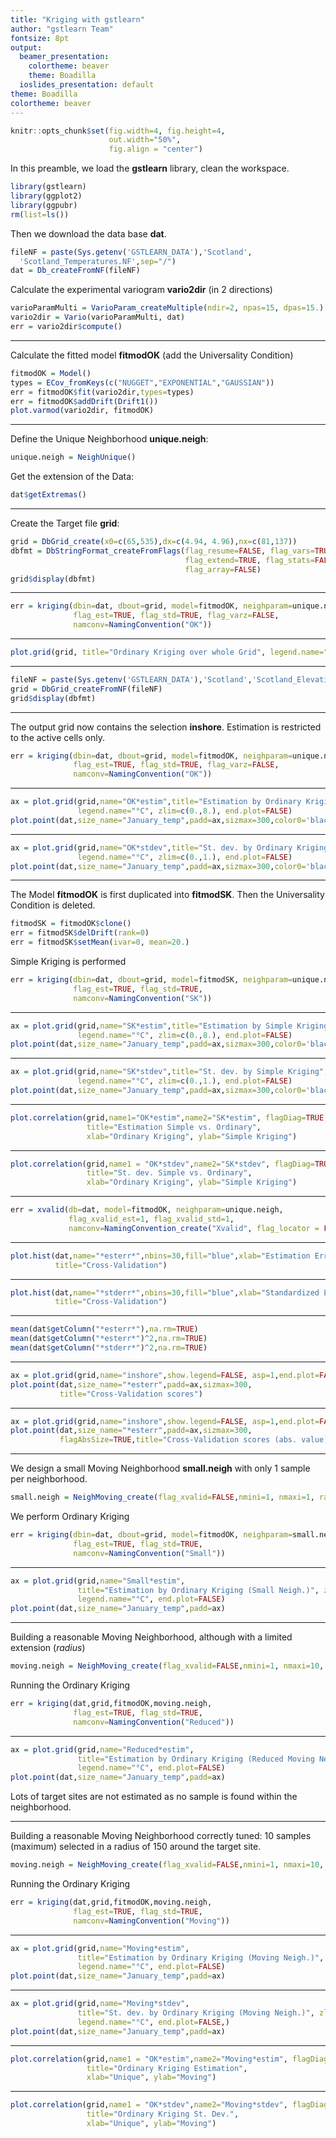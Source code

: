 ```yaml
---
title: "Kriging with gstlearn"
author: "gstlearn Team"
fontsize: 8pt
output:
  beamer_presentation:
    colortheme: beaver
    theme: Boadilla
  ioslides_presentation: default
theme: Boadilla
colortheme: beaver
---
```


```r
knitr::opts_chunk$set(fig.width=4, fig.height=4, 
                      out.width="50%",
                      fig.align = "center") 
```


\frametitle{Preamble}

In this preamble, we load the **gstlearn** library, clean the workspace.

```r
library(gstlearn)
library(ggplot2)
library(ggpubr)
rm(list=ls())
```

Then we download the data base **dat**.

```r
fileNF = paste(Sys.getenv('GSTLEARN_DATA'),'Scotland',
  'Scotland_Temperatures.NF',sep="/")
dat = Db_createFromNF(fileNF)
```

Calculate the experimental variogram **vario2dir** (in 2 directions)

```r
varioParamMulti = VarioParam_createMultiple(ndir=2, npas=15, dpas=15.)
vario2dir = Vario(varioParamMulti, dat)
err = vario2dir$compute()
```

---

\frametitle{Experimental Variogram and fitted Model}

Calculate the fitted model **fitmodOK** (add the Universality Condition)

```r
fitmodOK = Model()
types = ECov_fromKeys(c("NUGGET","EXPONENTIAL","GAUSSIAN"))
err = fitmodOK$fit(vario2dir,types=types)
err = fitmodOK$addDrift(Drift1())
plot.varmod(vario2dir, fitmodOK)
```

---

\frametitle{Preparing the Environment}

Define the Unique Neighborhood **unique.neigh**:

```r
unique.neigh = NeighUnique()
```

Get the extension of the Data:

```r
dat$getExtremas()
```

---

\frametitle{Creating the Grid}

Create the Target file **grid**:

```r
grid = DbGrid_create(x0=c(65,535),dx=c(4.94, 4.96),nx=c(81,137))
dbfmt = DbStringFormat_createFromFlags(flag_resume=FALSE, flag_vars=TRUE,
                                       flag_extend=TRUE, flag_stats=FALSE,
                                       flag_array=FALSE)
grid$display(dbfmt)
```


---

\frametitle{Ordinary Kriging}

```r
err = kriging(dbin=dat, dbout=grid, model=fitmodOK, neighparam=unique.neigh,
              flag_est=TRUE, flag_std=TRUE, flag_varz=FALSE,
              namconv=NamingConvention("OK"))
```

---

\frametitle{Ordinary Kriging Estimation}

```r
plot.grid(grid, title="Ordinary Kriging over whole Grid", legend.name="°C",asp=1,zlim= c(0.,8.))
```

---

\frametitle{Reading the Elevation Grid}
  
```r
fileNF = paste(Sys.getenv('GSTLEARN_DATA'),'Scotland','Scotland_Elevations.NF', sep="/")
grid = DbGrid_createFromNF(fileNF)
grid$display(dbfmt)
```

---

\frametitle{Ordinary Kriging with selection}

The output grid now contains the selection **inshore**. 
Estimation is restricted to the active cells only.

```r
err = kriging(dbin=dat, dbout=grid, model=fitmodOK, neighparam=unique.neigh,
              flag_est=TRUE, flag_std=TRUE, flag_varz=FALSE,
              namconv=NamingConvention("OK"))
```

---

\frametitle{Ordinary Kriging - Estimation}

```r
ax = plot.grid(grid,name="OK*estim",title="Estimation by Ordinary Kriging",asp=1,
               legend.name="°C", zlim=c(0.,8.), end.plot=FALSE)
plot.point(dat,size_name="January_temp",padd=ax,sizmax=300,color0='black')
```

---

\frametitle{Ordinary Kriging - Standard Deviation}

```r
ax = plot.grid(grid,name="OK*stdev",title="St. dev. by Ordinary Kriging",asp=1,
               legend.name="°C", zlim=c(0.,1.), end.plot=FALSE)
plot.point(dat,size_name="January_temp",padd=ax,sizmax=300,color0='black')
```

--- 

\frametitle{Transforming the Model}

The Model **fitmodOK** is first duplicated into **fitmodSK**. Then the Universality Condition is deleted.

```r
fitmodSK = fitmodOK$clone()
err = fitmodSK$delDrift(rank=0)
err = fitmodSK$setMean(ivar=0, mean=20.)
```

Simple Kriging is performed

```r
err = kriging(dbin=dat, dbout=grid, model=fitmodSK, neighparam=unique.neigh,
              flag_est=TRUE, flag_std=TRUE, 
              namconv=NamingConvention("SK"))
```

--- 

\frametitle{Simple kriging - Estimation}

```r
ax = plot.grid(grid,name="SK*estim",title="Estimation by Simple Kriging",asp=1,
               legend.name="°C", zlim=c(0.,8.), end.plot=FALSE)
plot.point(dat,size_name="January_temp",padd=ax,sizmax=300,color0='black')
```

---

\frametitle{Simple kriging - Standard Deviation}

```r
ax = plot.grid(grid,name="SK*stdev",title="St. dev. by Simple Kriging",asp=1,
               legend.name="°C", zlim=c(0.,1.), end.plot=FALSE)
plot.point(dat,size_name="January_temp",padd=ax,sizmax=300,color0='black')
```

---

\frametitle{Comparing Ordinary and Simple Kriging - Estimations}

```r
plot.correlation(grid,name1="OK*estim",name2="SK*estim", flagDiag=TRUE,
                 title="Estimation Simple vs. Ordinary", 
                 xlab="Ordinary Kriging", ylab="Simple Kriging")
```

---

\frametitle{Comparing Ordinary and Simple Kriging - St. dev.}

```r
plot.correlation(grid,name1 = "OK*stdev",name2="SK*stdev", flagDiag=TRUE, 
                 title="St. dev. Simple vs. Ordinary", 
                 xlab="Ordinary Kriging", ylab="Simple Kriging")
```

---

\frametitle{Cross-validation}


```r
err = xvalid(db=dat, model=fitmodOK, neighparam=unique.neigh, 
             flag_xvalid_est=1, flag_xvalid_std=1,  
             namconv=NamingConvention_create("Xvalid", flag_locator = FALSE))
```

---

\frametitle{Cross-validation - Histogram of Errors}

```r
plot.hist(dat,name="*esterr*",nbins=30,fill="blue",xlab="Estimation Errors",
          title="Cross-Validation")
```
 
---
 
\frametitle{Cross-validation - Histogram of Standardized Errors}

```r
plot.hist(dat,name="*stderr*",nbins=30,fill="blue",xlab="Standardized Errors",
          title="Cross-Validation")
```

---
 
\frametitle{Cross-validation Scores}

```r
mean(dat$getColumn("*esterr*"),na.rm=TRUE)
mean(dat$getColumn("*esterr*")^2,na.rm=TRUE)
mean(dat$getColumn("*stderr*")^2,na.rm=TRUE)
```

---

\frametitle{Cross-validation}

```r
ax = plot.grid(grid,name="inshore",show.legend=FALSE, asp=1,end.plot=FALSE)
plot.point(dat,size_name="*esterr",padd=ax,sizmax=300, 
           title="Cross-Validation scores")
```

---

\frametitle{Cross-validation}

```r
ax = plot.grid(grid,name="inshore",show.legend=FALSE, asp=1,end.plot=FALSE)
plot.point(dat,size_name="*esterr",padd=ax,sizmax=300,
           flagAbsSize=TRUE,title="Cross-Validation scores (abs. value)")
```

---

\frametitle{Ordinary Kriging}

We design a small Moving Neighborhood **small.neigh** with only 1 sample per neighborhood.

```r
small.neigh = NeighMoving_create(flag_xvalid=FALSE,nmini=1, nmaxi=1, radius=1000000)
```

We perform Ordinary Kriging 

```r
err = kriging(dbin=dat, dbout=grid, model=fitmodOK, neighparam=small.neigh,
              flag_est=TRUE, flag_std=TRUE, 
              namconv=NamingConvention("Small"))
```

---

\frametitle{Ordinary Kriging (Moving Neighborhood)}


```r
ax = plot.grid(grid,name="Small*estim",
               title="Estimation by Ordinary Kriging (Small Neigh.)", zlim=c(0.,8.), asp=1,
               legend.name="°C", end.plot=FALSE)
plot.point(dat,size_name="January_temp",padd=ax)
```

---

\frametitle{Ordinary Kriging (Moving Neighborhood 1)}

Building a reasonable Moving Neighborhood, although with a limited extension (*radius*)

```r
moving.neigh = NeighMoving_create(flag_xvalid=FALSE,nmini=1, nmaxi=10, radius=20)
```

Running the Ordinary Kriging

```r
err = kriging(dat,grid,fitmodOK,moving.neigh,
              flag_est=TRUE, flag_std=TRUE, 
              namconv=NamingConvention("Reduced"))
```

---

\frametitle{Ordinary Kriging (Moving Neighborhood 1)}

```r
ax = plot.grid(grid,name="Reduced*estim",
               title="Estimation by Ordinary Kriging (Reduced Moving Neigh.)", zlim=c(0.,8.), asp=1,
               legend.name="°C", end.plot=FALSE)
plot.point(dat,size_name="January_temp",padd=ax)
```

Lots of target sites are not estimated as no sample is found within the neighborhood.

---

\frametitle{Ordinary Kriging (Moving Neighborhood 2)}

Building a reasonable Moving Neighborhood correctly tuned: 10 samples (maximum) selected in a radius of 150 around the target site.

```r
moving.neigh = NeighMoving_create(flag_xvalid=FALSE,nmini=1, nmaxi=10, radius=150)
```

Running the Ordinary Kriging

```r
err = kriging(dat,grid,fitmodOK,moving.neigh,
              flag_est=TRUE, flag_std=TRUE, 
              namconv=NamingConvention("Moving"))
```

---

\frametitle{Ordinary Kriging (Moving Neighborhood 2)}

```r
ax = plot.grid(grid,name="Moving*estim",
               title="Estimation by Ordinary Kriging (Moving Neigh.)", zlim=c(0.,8.), asp=1,
               legend.name="°C", end.plot=FALSE)
plot.point(dat,size_name="January_temp",padd=ax)
```

---

\frametitle{Ordinary Kriging (Moving Neighborhood 2)}

```r
ax = plot.grid(grid,name="Moving*stdev",
               title="St. dev. by Ordinary Kriging (Moving Neigh.)", zlim=c(0.,1.), asp=1,
               legend.name="°C", end.plot=FALSE,)
plot.point(dat,size_name="January_temp",padd=ax)
```

---

\frametitle{Comparing Unique and Moving Neighborhoods}

```r
plot.correlation(grid,name1 = "OK*estim",name2="Moving*estim", flagDiag=TRUE, 
                 title="Ordinary Kriging Estimation", 
                 xlab="Unique", ylab="Moving")
```

---

\frametitle{Comparing Unique and Moving Neighborhoods}

```r
plot.correlation(grid,name1 = "OK*stdev",name2="Moving*stdev", flagDiag=TRUE, 
                 title="Ordinary Kriging St. Dev.", 
                 xlab="Unique", ylab="Moving")
```
